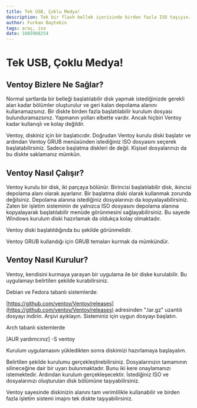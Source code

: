 ```yaml
---
title: Tek USB, Çoklu Medya!
description: Tek bir flash bellek içerisinde birden fazla ISO taşıyın. Artan alanlarda dosyalarınızı taşıyın.
author: Furkan Baytekin
tags: araç, iso
date: 1685908254
---
```



# Tek USB, Çoklu Medya!

## Ventoy Bizlere Ne Sağlar?

Normal şartlarda bir belleği başlatılabilir disk yapmak istediğinizde gerekli alan kadar bölümler oluşturulur ve geri kalan depolama alanını kullanamazsınız. Bir diskte birden fazla başlatılabilir kurulum dosyası bulunduramazsınız. Yapmanın yolları elbette vardır. Ancak hiçbiri Ventoy kadar kullanışlı ve kolay değildir.

Ventoy, diskiniz için bir başlatıcıdır. Doğrudan Ventoy kurulu diski başlatır ve ardından Ventoy GRUB menüsünden istediğiniz ISO dosyasını seçerek başlatabilirsiniz. Sadece başlatma diskleri de değil. Kişisel dosyalarınızı da bu diskte saklamanız mümkün.

## Ventoy Nasıl Çalışır?

Ventoy kurulu bir disk, iki parçaya bölünür. Birincisi başlatılabilir disk, ikincisi depolama alanı olarak ayarlanır. Bir başlatma diski olarak kullanmak zorunda değilsiniz. Depolama alanına istediğiniz dosyalarınızı da kopyalayabilirsiniz. Zaten bir işletim sisteminin de yalnızca ISO dosyasını depolama alanına kopyalayarak başlatılabilir menüde görünmesini sağlayabilirsiniz. Bu sayede Windows kurulum diski hazırlamak da oldukça kolay olmaktadır.

Ventoy diski başlatıldığında bu şekilde görünmelidir.

Ventoy GRUB kullandığı için GRUB temaları kurmak da mümkündür. 

## Ventoy Nasıl Kurulur?

Ventoy, kendisini kurmaya yarayan bir uygulama ile bir diske kurulabilir. Bu uygulamayı belirtilen şekilde kurabilirsiniz.

Debian ve Fedora tabanlı sistemlerde:

[https://github.com/ventoy/Ventoy/releases](https://github.com/ventoy/Ventoy/releases) adresinden ".tar.gz" uzantılı dosyayı indirin. Arşivi ayıklayın. Sisteminiz için uygun dosyayı başlatın.

Arch tabanlı sistemlerde

<Window>
  <Terminal>[AUR yardımcınız] -S ventoy</Terminal>
</Window>

Kurulum uygulamasını yükledikten sonra diskimizi hazırlamaya başlayalım.

Belirtilen şekilde kurulumu gerçekleştirebilirsiniz. Dosyalarınızın tamamının silineceğine dair bir uyarı bulunmaktadır. Bunu iki kere onaylamanızı istemektedir. Ardından kurulum gerçekleşecektir. İstediğiniz ISO ve dosyalarınızı oluşturulan disk bölümüne taşıyabilirsiniz.

Ventoy sayesinde diskinizin alanını tam verimlilikle kullanabilir ve birden fazla işletim sistemi imajını tek diskte taşıyabilirsiniz.
